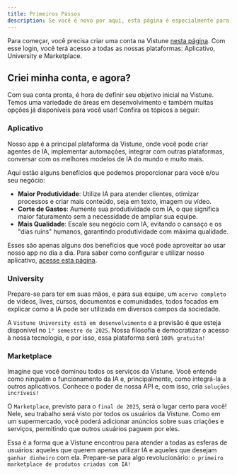 ```yaml
---
title: Primeiros Passos
description: Se você é novo por aqui, esta página é especialmente para você! Vou guiá-lo para que possa iniciar sua experiência com a Vistune de forma tranquila e descomplicada.
---
```


Para começar, você precisa criar uma conta na Vistune [nesta página](https://app.vistune.ai/auth/sign-up). Com esse login, você terá acesso a todas as nossas plataformas: Aplicativo, University e Marketplace.

## Criei minha conta, e agora?

Com sua conta pronta, é hora de definir seu objetivo inicial na Vistune. Temos uma variedade de áreas em desenvolvimento e também muitas opções já disponíveis para você usar! Confira os tópicos a seguir:

### Aplicativo

Nosso app é a principal plataforma da Vistune, onde você pode criar agentes de IA, implementar automações, integrar com outras plataformas, conversar com os melhores modelos de IA do mundo e muito mais.

Aqui estão alguns benefícios que podemos proporcionar para você e/ou seu negócio:

- **Maior Produtividade**: Utilize IA para atender clientes, otimizar processos e criar mais conteúdo, seja em texto, imagem ou vídeo.
- **Corte de Gastos**: Aumente sua produtividade com IA, o que significa maior faturamento sem a necessidade de ampliar sua equipe.
- **Mais Qualidade**: Escale seu negócio com IA, evitando o cansaço e os "dias ruins" humanos, garantindo produtividade com máxima qualidade.

Esses são apenas alguns dos benefícios que você pode aproveitar ao usar nosso app no dia a dia. Para saber como configurar e utilizar nosso aplicativo, [acesse esta página](/documentation/start/application/introduction).

### University

Prepare-se para ter em suas mãos, e para sua equipe, um `acervo completo` de vídeos, lives, cursos, documentos e comunidades, todos focados em explicar como a IA pode ser utilizada em diversos campos da sociedade.

A `Vistune University está em desenvolvimento` e a previsão é que esteja disponível no `1° semestre de 2025`. Nossa filosofia é democratizar o acesso à nossa tecnologia, e por isso, essa plataforma será `100% gratuita!`

### Marketplace

Imagine que você dominou todos os serviços da Vistune. Você entende como ninguém o funcionamento da IA e, principalmente, como integrá-la a outros aplicativos. Conhece o poder de nossa API e, com isso, cria `soluções incríveis!`

O `Marketplace`, previsto para o `final de 2025`, será o lugar certo para você! Nele, seu trabalho será visto por todos os usuários da Vistune. Como em um supermercado, você poderá adicionar anúncios sobre suas criações e serviços, permitindo que outros usuários paguem por eles.

Essa é a forma que a Vistune encontrou para atender a todas as esferas de usuários: aqueles que querem apenas utilizar IA e aqueles que desejam `ganhar dinheiro` com ela. Prepare-se para algo revolucionário: `o primeiro marketplace de produtos criados com IA!`

